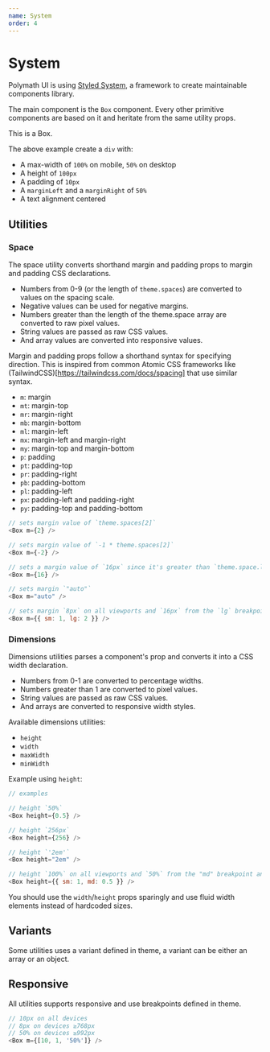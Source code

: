 ```yaml
---
name: System
order: 4
---
```




# System

Polymath UI is using [Styled System](https://github.com/jxnblk/styled-system), a framework to create maintainable components library.

The main component is the `Box` component. Every other primitive components are based on it and heritate from the same utility props.

<Playground>
  <Box
    maxWidth={['50%', 100]}
    height={100}
    p={2}
    mx="auto"
    textAlign="center"
    style={{ backgroundColor: 'tomato' }}
  >
    This is a Box.
  </Box>
</Playground>

The above example create a `div` with:

- A max-width of `100%` on mobile, `50%` on desktop
- A height of `100px`
- A padding of `10px`
- A `marginLeft` and a `marginRight` of `50%`
- A text alignment centered

## Utilities

### Space

The space utility converts shorthand margin and padding props to margin and padding CSS declarations.

- Numbers from 0-9 (or the length of `theme.spaces`) are converted to values on the spacing scale.
- Negative values can be used for negative margins.
- Numbers greater than the length of the theme.space array are converted to raw pixel values.
- String values are passed as raw CSS values.
- And array values are converted into responsive values.

Margin and padding props follow a shorthand syntax for specifying direction.
This is inspired from common Atomic CSS frameworks like (TailwindCSS)[https://tailwindcss.com/docs/spacing] that use similar syntax.

- `m`: margin
- `mt`: margin-top
- `mr`: margin-right
- `mb`: margin-bottom
- `ml`: margin-left
- `mx`: margin-left and margin-right
- `my`: margin-top and margin-bottom
- `p`: padding
- `pt`: padding-top
- `pr`: padding-right
- `pb`: padding-bottom
- `pl`: padding-left
- `px`: padding-left and padding-right
- `py`: padding-top and padding-bottom

```js
// sets margin value of `theme.spaces[2]`
<Box m={2} />

// sets margin value of `-1 * theme.spaces[2]`
<Box m={-2} />

// sets a margin value of `16px` since it's greater than `theme.space.length`
<Box m={16} />

// sets margin `"auto"`
<Box m="auto" />

// sets margin `8px` on all viewports and `16px` from the `lg` breakpoint and up
<Box m={{ sm: 1, lg: 2 }} />
```

### Dimensions

Dimensions utilities parses a component's prop and converts it into a CSS width declaration.

- Numbers from 0-1 are converted to percentage widths.
- Numbers greater than 1 are converted to pixel values.
- String values are passed as raw CSS values.
- And arrays are converted to responsive width styles.

Available dimensions utilities:

- `height`
- `width`
- `maxWidth`
- `minWidth`

Example using `height`:

```js
// examples

// height `50%`
<Box height={0.5} />

// height `256px`
<Box height={256} />

// height `'2em'`
<Box height="2em" />

// height `100%` on all viewports and `50%` from the "md" breakpoint and up
<Box height={{ sm: 1, md: 0.5 }} />
```

You should use the `width`/`height` props sparingly and use fluid width elements instead of hardcoded sizes.

## Variants

Some utilities uses a variant defined in theme, a variant can be either an array or an object.

## Responsive

All utilities supports responsive and use breakpoints defined in theme.

```js
// 10px on all devices
// 8px on devices ≥768px
// 50% on devices ≥992px
<Box m={[10, 1, '50%']} />
```
